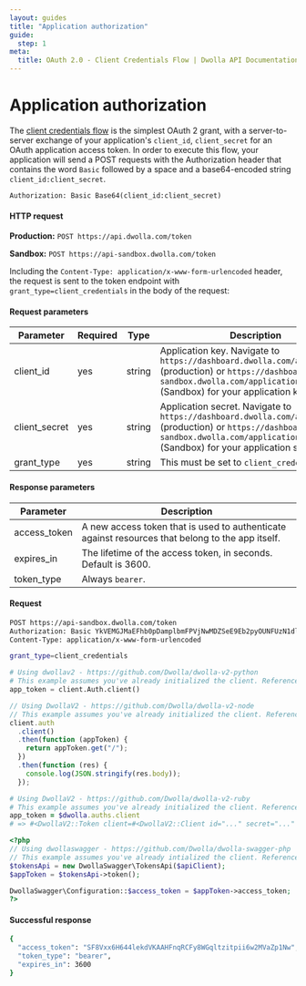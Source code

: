 ```yaml
---
layout: guides
title: "Application authorization"
guide:
  step: 1
meta:
  title: OAuth 2.0 - Client Credentials Flow | Dwolla API Documentation
---
```


# Application authorization

The [client credentials flow](https://tools.ietf.org/html/rfc6749#section-4.1) is the simplest OAuth 2 grant, with a server-to-server exchange of your application's `client_id`, `client_secret` for an OAuth application access token. In order to execute this flow, your application will send a POST requests with the Authorization header that contains the word `Basic` followed by a space and a base64-encoded string `client_id:client_secret`.

`Authorization: Basic Base64(client_id:client_secret)`

#### HTTP request

**Production:** `POST https://api.dwolla.com/token`

**Sandbox:** `POST https://api-sandbox.dwolla.com/token`

Including the `Content-Type: application/x-www-form-urlencoded` header, the request is sent to the token endpoint with `grant_type=client_credentials` in the body of the request:

#### Request parameters

| Parameter     | Required | Type   | Description                                                                                                                                                                                   |
| ------------- | -------- | ------ | --------------------------------------------------------------------------------------------------------------------------------------------------------------------------------------------- |
| client_id     | yes      | string | Application key. Navigate to `https://dashboard.dwolla.com/applications` (production) or `https://dashboard-sandbox.dwolla.com/applications-legacy` (Sandbox) for your application key.       |
| client_secret | yes      | string | Application secret. Navigate to `https://dashboard.dwolla.com/applications` (production) or `https://dashboard-sandbox.dwolla.com/applications-legacy` (Sandbox) for your application secret. |
| grant_type    | yes      | string | This must be set to `client_credentials`.                                                                                                                                                     |

#### Response parameters

| Parameter    | Description                                                                                      |
| ------------ | ------------------------------------------------------------------------------------------------ |
| access_token | A new access token that is used to authenticate against resources that belong to the app itself. |
| expires_in   | The lifetime of the access token, in seconds. Default is 3600.                                   |
| token_type   | Always `bearer`.                                                                                 |

#### Request

```bash
POST https://api-sandbox.dwolla.com/token
Authorization: Basic YkVEMGJMaEFhb0pDamplbmFPVjNwMDZSeE9Eb2pyOUNFUzN1dldXcXUyeE9RYk9GeUE6WEZ0bmJIbXR3dXEwNVI1Yk91WmVOWHlqcW9RelNSc21zUU5qelFOZUFZUlRIbmhHRGw=
Content-Type: application/x-www-form-urlencoded

grant_type=client_credentials
```

```python
# Using dwollav2 - https://github.com/Dwolla/dwolla-v2-python
# This example assumes you've already initialized the client. Reference the SDKs page for more information: https://developers.dwolla.com/pages/sdks.html
app_token = client.Auth.client()
```

```javascript
// Using DwollaV2 - https://github.com/Dwolla/dwolla-v2-node
// This example assumes you've already initialized the client. Reference the SDKs page for more information: https://developers.dwolla.com/pages/sdks.html
client.auth
  .client()
  .then(function (appToken) {
    return appToken.get("/");
  })
  .then(function (res) {
    console.log(JSON.stringify(res.body));
  });
```

```ruby
# Using DwollaV2 - https://github.com/Dwolla/dwolla-v2-ruby
# This example assumes you've already initialized the client. Reference the SDKs page for more information: https://developers.dwolla.com/pages/sdks.html
app_token = $dwolla.auths.client
# => #<DwollaV2::Token client=#<DwollaV2::Client id="..." secret="..." environment=:sandbox> access_token="..." expires_in=3600 scope="...">
```

```php
<?php
// Using dwollaswagger - https://github.com/Dwolla/dwolla-swagger-php
// This example assumes you've already intialized the client. Reference the SDKs page for more information: https://developers.dwolla.com/pages/sdks.html
$tokensApi = new DwollaSwagger\TokensApi($apiClient);
$appToken = $tokensApi->token();

DwollaSwagger\Configuration::$access_token = $appToken->access_token;
?>
```

#### Successful response

```bash
{
  "access_token": "SF8Vxx6H644lekdVKAAHFnqRCFy8WGqltzitpii6w2MVaZp1Nw",
  "token_type": "bearer",
  "expires_in": 3600
}
```
